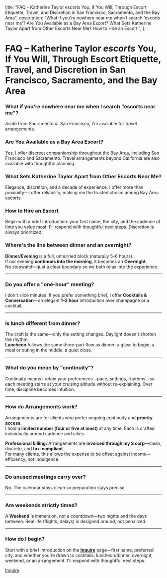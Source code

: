   title: "FAQ – Katherine Taylor escorts You, If You Will, Through Escort Etiquette, Travel, and Discretion in San Francisco, Sacramento, and the Bay Area",
  description:
    "What if you're nowhere near me when I search 'escorts near me'? Are You Available as a Bay Area Escort? What Sets Katherine Taylor Apart from Other Escorts Near Me? How to Hire an Escort.",
};

# FAQ – Katherine Taylor *escorts* You, If You Will, Through Escort Etiquette, Travel, and Discretion in San Francisco, Sacramento, and the Bay Area

### What if you're nowhere near me when I search "escorts near me"?
Aside from Sacramento or San Francisco, I'm available for travel arrangements.

### Are You Available as a Bay Area Escort?
Yes. I offer discreet companionship throughout the Bay Area, including San Francisco and Sacramento. Travel arrangements beyond California are also available with thoughtful planning.

### What Sets Katherine Taylor Apart from Other Escorts Near Me?
Elegance, discretion, and a decade of experience. I offer more than proximity—I offer reliability, making me the trusted choice among Bay Area escorts.

### How to Hire an Escort
Begin with a brief introduction: your first name, the city, and the cadence of time you value most. I'll respond with thoughtful next steps. Discretion is always prioritized.

### Where's the line between dinner and an overnight?
**Dinner/Evening** is a full, unhurried block (naturally 5–6 hours).  
If our evening **continues into the morning**, it becomes an **Overnight**.  
No stopwatch—just a clear boundary so we both relax into the experience.

---

### Do you offer a "one-hour" meeting?
I don't slice minutes. If you prefer something brief, I offer **Cocktails & Conversation**—an elegant **1–2 hour** introduction over champagne or a cocktail.

---

### Is lunch different from dinner?
The craft is the same—only the setting changes. Daylight doesn't shorten the rhythm.  
**Luncheon** follows the same three-part flow as dinner: a glass to begin, a meal or outing in the middle, a quiet close.

---

### What do you mean by "continuity"?
Continuity means I retain your preferences—pace, settings, rhythms—so each meeting starts at your cruising altitude without re-explaining. Over time, discipline becomes intuition.

---

### How do Arrangements work?
Arrangements are for clients who prefer ongoing continuity and **priority access**.  
I hold a **limited number (four or five at most)** at any time. Each is crafted individually around cadence and cities.

**Professional billing:** Arrangements are **invoiced through my S corp**—clean, discrete, and **tax-compliant**.  
For many clients, this allows the expense to be offset against income—efficiency, not indulgence.

---

### Do unused meetings carry over?
No. The calendar stays clean so preparation stays precise.

---

### Are weekends strictly timed?
A **Weekend** is immersion, not a countdown—two nights and the days between. Real life (flights, delays) is designed around, not penalized.

---

### How do I begin?
Start with a brief introduction on the **[Inquire](/inquire)** page—first name, preferred city, and whether you're drawn to cocktails, luncheon/dinner, overnight, weekend, or an arrangement. I'll respond with thoughtful next steps.

<div className="flex justify-center mt-12">
  <a
    href="/inquire"
    data-cta="inquire"
    className="inline-flex items-center rounded-full bg-black text-white px-8 py-3 text-base font-medium hover:opacity-90 transition"
  >
    Inquire
  </a>
</div>
